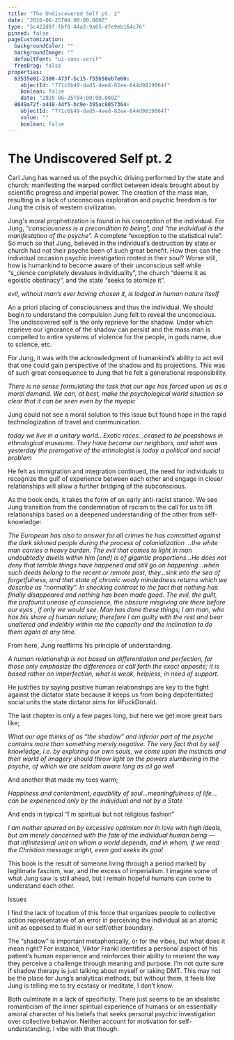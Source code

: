 ```yaml
---
title: "The Undiscovered Self pt. 2"
date: "2020-06-25T04:00:00.000Z"
type: "5c421d8f-fbf0-44a3-9a05-dfe9eb164c76"
pinned: false
pageCustomization:
  backgroundColor: ""
  backgroundImage: ""
  defaultFont: "ui-sans-serif"
  freeDrag: false
properties:
  63535e81-2300-473f-bc15-f55b50eb7e60:
    objectId: "771c6b49-dad5-4eed-82ee-644d9819064f"
    boolean: false
    date: "2020-06-25T04:00:00.000Z"
  8649a72f-a448-44f5-bc9e-395ac8057364:
    objectId: "771c6b49-dad5-4eed-82ee-644d9819064f"
    value: ""
    boolean: false
---
```


# The Undiscovered Self pt. 2

Carl Jung has warned us of the psychic driving performed by the state and church; manifesting the warped conflict between ideals brought about by scientific progress and imperial power. The creation of the mass man, resulting in a lack of unconscious exploration and psychic freedom is for Jung the crisis of western civilization.

Jung's moral prophetization is found in his conception of the individual. For Jung, “_consciousness is a precondition to being”, and “the individual is the manifestation of the psyche”._ A complete “exception to the statistical rule”. So much so that Jung, believed in the individual’s destruction by state or church had not their psyche been of such great benefit. How then can the individual occasion psychic investigation rooted in their soul? Worse still, how is humankind to become aware of their unconscious self while “s_cience completely devalues individuality”, the church “deems it as egoistic obstinacy”, and the state “seeks to atomize it”.

_evil, without man’s ever having chosen it, is lodged in human nature itself_

An a priori placing of consciousness and thus the individual. We should begin to understand the compulsion Jung felt to reveal the unconscious. The undiscovered self is the only reprieve for the shadow. Under which reprieve our ignorance of the shadow can persist and the mass man is compelled to entire systems of violence for the people, in gods name, due to science, etc.

For Jung, it was with the acknowledgment of humankind’s ability to act evil that one could gain perspective of the shadow and its projections. This was of such great consequence to Jung that he felt a generational responsibility.

_There is no sense formulating the task that our age has forced upon us as a moral demand. We can, at best, make the psychological world situation so clear that it can be seen even by the myopic_

Jung could not see a moral solution to this issue but found hope in the rapid technologization of travel and communication.

_today we live in a unitary world…Exotic races…ceased to be peepshows in ethnological museums. They have become our neighbors, and what was yesterday the prerogative of the ethnologist is today a political and social problem_

He felt as immigration and integration continued, the need for individuals to recognize the gulf of experience between each other and engage in closer relationships will allow a further bridging of the subconscious.

As the book ends, it takes the form of an early anti-racist stance. We see Jung transition from the condemnation of racism to the call for us to lift relationships based on a deepened understanding of the other from self-knowledge:

_The European has also to answer for all crimes he has committed against the dark skinned people during the process of colonialization …the white man carries a heavy burden. The evil that comes to light in man undoubtedly dwells within him \[and\] is of gigantic proportions…He does not deny that terrible things have happened and still go on happening...when such deeds belong to the recent or remote past, they…sink into the sea of forgetfulness, and that state of chronic wooly mindedness returns which we describe as “normality”. In shocking contrast to the fact that nothing has finally disappeared and nothing has been made good. The evil, the guilt, the profound unease of conscience, the obscure misgiving are there before our eyes , if only we would see. Man has done these things; I am man, who has his share of human nature; therefore I am guilty with the rest and bear unaltered and indelibly within me the capacity and the inclination to do them again at any time._

From here, Jung reaffirms his principle of understanding.

_A human relationship is not based on differentiation and perfection, for those only emphasize the differences or call forth the exact opposite; it is based rather on imperfection, what is weak, helpless, in need of support._

He justifies by saying positive human relationships are key to the fight against the dictator state because it keeps us from being depotentiated social units the state dictator aims for #FuckDonald.

The last chapter is only a few pages long, but here we get more great bars like;

_What our age thinks of as “the shadow” and inferior part of the psyche contains more than something merely negative. The very fact that by self knowledge, i.e. by exploring our own souls, we come upon the instincts and their world of imagery should throw light on the powers slumbering in the psyche, of which we are seldom aware long as all go well_

And another that made my toes warm;

_Happiness and contentment, equability of soul…meaningfulness of life…can be experienced only by the individual and not by a State_

And ends in typical “I'm spiritual but not religious fashion”

_I am neither spurred on by excessive optimism nor in love with high ideals, but am merely concerned with the fate of the individual human being — that infinitesimal unit on whom a world depends, and in whom, if we read the Christian message aright, even god seeks its goal_

This book is the result of someone living through a period marked by legitimate fascism, war, and the excess of imperialism. I imagine some of what Jung saw is still ahead, but I remain hopeful humans can come to understand each other.

Issues

I find the lack of location of this force that organizes people to collective action representative of an error in perceiving the individual as an atomic unit as opposed to fluid in our self/other boundary.

The “shadow” is important metaphorically, or for the vibes, but what does it mean right? For instance, Viktor Frankl identifies a personal aspect of his patient’s human experience and reinforces their ability to reorient the way they perceive a challenge through meaning and purpose. I’m not quite sure if shadow therapy is just talking about myself or taking DMT. This may not be the place for Jung’s analytical methods, but without them, it feels like Jung is telling me to try ecstasy or meditate, I don’t know.

Both culminate in a lack of specificity. There just seems to be an idealistic romanticism of the inner spiritual experience of humans or an essentially amoral character of his beliefs that seeks personal psychic investigation over collective behavior. Neither account for motivation for self-understanding. I vibe with that though.
